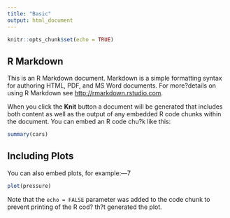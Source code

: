 ```yaml
---
title: "Basic"
output: html_document
---
```


```r
knitr::opts_chunk$set(echo = TRUE)
```

## R Markdown

This is an R Markdown document. Markdown is a simple formatting syntax for authoring HTML, PDF, and MS Word documents. For more?details on using R Markdown see <http://rmarkdown.rstudio.com>.

When you click the **Knit** button a document will be generated that includes both content as well as the output of any embedded R code chunks within the document. You can embed an R code chu?k like this:

```r
summary(cars)
```

## Including Plots

You can also embed plots, for example:---7

```r
plot(pressure)
```

Note that the `echo = FALSE` parameter was added to the code chunk to prevent printing of the R cod? th?t generated the plot.

